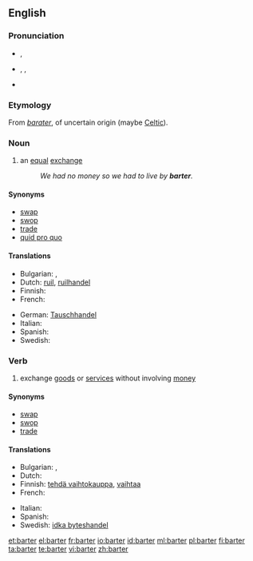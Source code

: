 ==English==
{{wikipedia}}

===Pronunciation===
* {{a|RP}} {{IPA|/ˈbɑːtə(ɹ)/}}, {{SAMPA|/bA:t@(r)/}}
* {{a|US}} {{enPR|bärʹ-tər}}, {{IPA|/ˈbɑɹtə˞/}}, {{SAMPA|/bArt@`/}}
* {{rhymes|ɑː(r)tə(r)}}

===Etymology===
From {{etyl|fro}} ''[[barater]]'', of uncertain origin (maybe [[Celtic]]).

===Noun===
{{en-noun}}

# an [[equal]] [[exchange]]
#: ''We had no money so we had to live by '''barter'''.''

====Synonyms====
* [[swap]]
* [[swop]]
* [[trade]]
* [[quid pro quo]]

====Translations====
{{trans-top|an equal exchange}}
* Bulgarian: {{t+|bg|размяна|sc=Cyrl}},  {{t|bg|бартер|sc=Cyrl}}
* Dutch: [[ruil]], [[ruilhandel]]
* Finnish: {{t-|fi|vaihtokauppa}}
* French: {{t+|fr|troc|m}}
{{trans-mid}}
* German: [[Tauschhandel]] {{m}}
* Italian: {{t-|it|baratto|m}}
* Spanish: {{t-|es|trueque}}
* Swedish: {{t+|sv|byteshandel|c}}
{{trans-bottom}}

===Verb===
{{en-verb}}

# exchange [[goods]] or [[services]] without involving [[money]]

====Synonyms====
* [[swap]]
* [[swop]]
* [[trade]]

====Translations====
{{trans-top|exchange goods or services without involving money}}
* Bulgarian: {{t|bg|разменям|sc=Cyrl}},  {{t|bg|правя бартер|sc=Cyrl}}
* Dutch: {{t+|nl|ruilen}}
* Finnish: [[tehdä vaihtokauppa]], [[vaihtaa]]
* French: {{t+|fr|troquer}}
{{trans-mid}}
* Italian: {{t+|it|barattare}}
* Spanish: {{t-|es|trocar}}
* Swedish: [[idka byteshandel]]
{{trans-bottom}}

[[et:barter]]
[[el:barter]]
[[fr:barter]]
[[io:barter]]
[[id:barter]]
[[ml:barter]]
[[pl:barter]]
[[fi:barter]]
[[ta:barter]]
[[te:barter]]
[[vi:barter]]
[[zh:barter]]